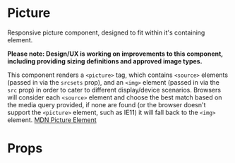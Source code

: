 
<Meta title="Components/Picture" component={Picture} />

# Picture

Responsive picture component, designed to fit within it's containing element.

**Please note: Design/UX is working on improvements to this component, including providing sizing definitions and approved image types.**

This component renders a `<picture>` tag, which contains `<source>` elements (passed in via the `srcsets` prop), and an
`<img>` element (passed in via the `src` prop)  in order to cater to different display/device scenarios. Browsers will
consider each `<source>` element and choose the best match based on the media query provided, if none are found (or the
browser doesn't support the `<picture>` element, such as IE11) it will fall back to the `<img>` element.
[MDN Picture Element](https://developer.mozilla.org/en-US/docs/Web/HTML/Element/picture)

<Preview>
  <Story name="picture">
    <div style={{ padding: '2%' }}>
      <div style={{height: '25rem', display: 'flex', width: '100%', justifyContent: 'center'}}>
        <Picture alt="sergei" title="sergei" src={sergei} srcsets={[{ srcset: sergei }]}/>
      </div>
    </div>
  </Story>
</Preview>

# Props

<Props of={Picture} />
